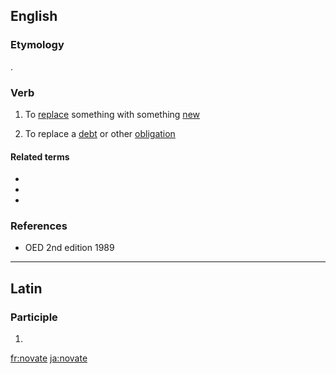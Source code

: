 ==English==

===Etymology===
{{bor|en|la|novo|novō, novātus}}.

===Verb===
{{en-verb|novat}}

# To [[replace]] something with something [[new]]
# {{lb|en|legal}} To replace a [[debt]] or other [[obligation]]

====Related terms====
* {{l|en|novation}}
* {{l|en|innovate}}
* {{l|en|renovate}}

===References===
* OED 2nd edition 1989

----

==Latin==

===Participle===
{{la-part-form|novāte}}

# {{inflection of|novātus||voc|m|s|lang=la}}

[[fr:novate]]
[[ja:novate]]